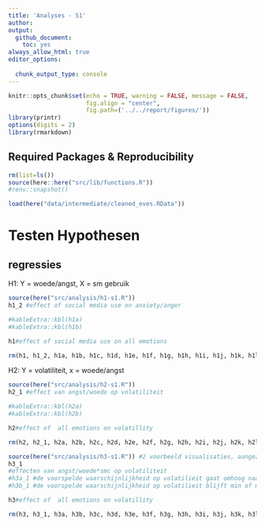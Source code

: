 ```yaml
---
title: 'Analyses - S1'
author: 
output: 
  github_document:
    toc: yes
always_allow_html: true
editor_options: 
  
  chunk_output_type: console
---
```


```r
knitr::opts_chunk$set(echo = TRUE, warning = FALSE, message = FALSE,
                      fig.align = "center",
                      fig.path=('../../report/figures/'))
library(printr)
options(digits = 2)
library(rmarkdown)
```

## Required Packages &amp; Reproducibility
```r
rm(list=ls())
source(here::here("src/lib/functions.R"))
#renv::snapshot()
```

```r
load(here("data/intermediate/cleaned_eves.RData"))
```

# Testen Hypothesen

## regressies
H1: Y = woede/angst, X = sm gebruik

```r
source(here("src/analysis/h1-s1.R"))
h1_2 #effect of social media use on anxiety/anger

#kableExtra::kbl(h1a)
#kableExtra::kbl(h1b)
```

```r
h1#effect of social media use on all emotions

rm(h1, h1_2, h1a, h1b, h1c, h1d, h1e, h1f, h1g, h1h, h1i, h1j, h1k, h1l, tmp)
```

H2: Y = volatiliteit, x = woede/angst

```r
source(here("src/analysis/h2-s1.R"))
h2_1 #effect van angst/woede op volatiliteit

#kableExtra::kbl(h2a)
#kableExtra::kbl(h2b)
```
 
```r
h2#effect of  all emotions on volatillity

rm(h2, h2_1, h2a, h2b, h2c, h2d, h2e, h2f, h2g, h2h, h2i, h2j, h2k, h2l, tmp)
```


```r
source(here("src/analysis/h3-s1.R")) #2 voorbeeld visualisaties, aangezien niets significant is
h3_1
#effecten van angst/woede*smc op volatiliteit
#h3a_1 #de voorspelde waarschijnlijkheid op volatilieit gaat omhoog naar mate men meer angst rapporteert voor de groep bovenmatige sociale media nieuwsgebruikers, voor de andere groupen gaat de voorspelde waarschijnlijkheid op volatilieit omlaag naar mate men meer angst rapporteert 
#h3b_1 #de voorspelde waarschijnlijkheid op volatilieit blijft min of meer gelijk naar mate men meer angst rapporteert voor de groep bovenmatige sociale media nieuwsgebruikers, voor de andere groupen gaat de voorspelde waarschijnlijkheid op volatilieit omlaag naar mate men meer angst rapporteert 
```

```r
h3#effect of  all emotions on volatillity

rm(h3, h3_1, h3a, h3b, h3c, h3d, h3e, h3f, h3g, h3h, h3i, h3j, h3k, h3l, tmp)
```

